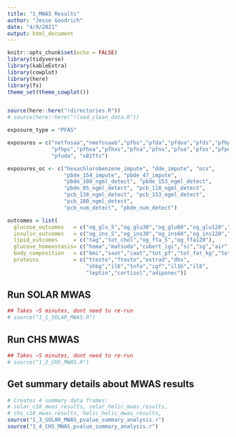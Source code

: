 ```yaml
---
title: "1_MWAS Results"
author: "Jesse Goodrich"
date: "4/9/2021"
output: html_document
---
```



```r
knitr::opts_chunk$set(echo = FALSE)
library(tidyverse)
library(kableExtra)
library(cowplot)
library(here)
library(fs)
theme_set(theme_cowplot())


source(here::here("!directories.R"))
# source(here::here("!load_clean_data.R"))

exposure_type = "PFAS"

exposures = c("netfosaa","nmefosaab","pfbs","pfda","pfdoa","pfds","pfhpa",
              "pfhps","pfhxa","pfhxs","pfna","pfns","pfoa","pfos","pfpes",
              "pfuda", "x82fts")

exposures_oc <- c("hexachlorobenzene_impute", "dde_impute", "ocs",
                  "pbde_154_impute", "pbde_47_impute",
                  "pbde_100_ngml_detect", "pbde_153_ngml_detect", 
                  "pbde_85_ngml_detect", "pcb_118_ngml_detect", 
                  "pcb_138_ngml_detect", "pcb_153_ngml_detect", 
                  "pcb_180_ngml_detect",
                  "pcb_num_detect", "pbde_num_detect")

outcomes = list(
  glucose_outcomes   = c("og_glu_5","og_glu30","og_glu60","og_glu120","guac"),
  insulin_outcomes   = c("og_ins_5","og_ins30","og_ins60","og_ins120","iuac","a1c"),
  lipid_outcomes     = c("tag","tot_chol","og_ffa_5","og_ffa120"),
  glucose_homeostasis= c("homa","matsuda","cubert_igi","si","sg","air","di"),
  body_composition   = c("bmi","saat","iaat","tot_pf","tot_fat_kg","tot_lm_kg"),
  proteins           = c("ttesto","ftesto","estrad","dhs",
                         "shbg","il6","tnfa","igf","il1b","il8",
                         "leptin","cortisol","adiponec"))
```


## Run SOLAR MWAS
```r
## Takes ~5 minutes, dont need to re-run
# source("1_1_SOLAR_MWAS.R")
```


## Run CHS MWAS
```r
## Takes ~5 minutes, dont need to re-run
# source("1_2_CHS_MWAS.R")
```


## Get summary details about MWAS results
```r
# Creates 4 summary data frames: 
# solar_c18_mwas_results, solar_helic_mwas_results, 
# chs_c18_mwas_results, helic_helic_mwas_results, 
source("1_3_SOLAR_MWAS_pvalue_summary_analysis.r")
source("1_4_CHS_MWAS_pvalue_summary_analysis.r")


```


